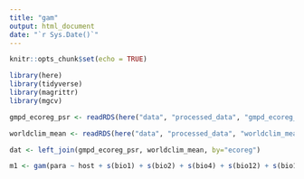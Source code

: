 ```yaml
---
title: "gam"
output: html_document
date: "`r Sys.Date()`"
---
```


```r
knitr::opts_chunk$set(echo = TRUE)
```

```r
library(here)
library(tidyverse)
library(magrittr)
library(mgcv)
```

```r
gmpd_ecoreg_psr <- readRDS(here("data", "processed_data", "gmpd_ecoreg_psr.rds"))

worldclim_mean <- readRDS(here("data", "processed_data", "worldclim_mean.rds"))
```


```r
dat <- left_join(gmpd_ecoreg_psr, worldclim_mean, by="ecoreg")
```

```r
m1 <- gam(para ~ host + s(bio1) + s(bio2) + s(bio4) + s(bio12) + s(bio15) + area_km2, data = dat)
```




